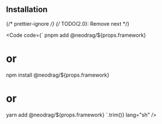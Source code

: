 
## Installation

{/* prettier-ignore */}
{/* TODO(2.0): Remove next */}

<Code code={`
pnpm add @neodrag/${props.framework}

# or

npm install @neodrag/${props.framework}

# or

yarn add @neodrag/${props.framework}
`.trim()} lang="sh" />
